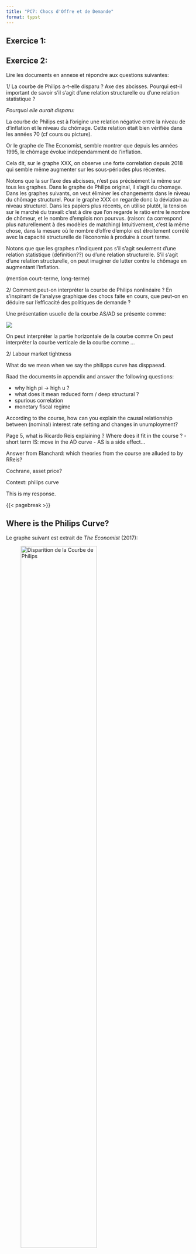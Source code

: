 ```yaml
---
title: "PC7: Chocs d'Offre et de Demande"
format: typst
---
```


## Exercice 1:



## Exercice 2: 


Lire les documents en annexe et répondre aux questions suivantes:

1/ La courbe de Philips a-t-elle disparu ? Axe des abcisses. Pourqui est-il important de savoir s'il s'agit d'une relation structurelle ou d'une relation statistique ?

::: {.content-visible when-profile="correction"}
:::: {.callout-note appearance="simple"}

_Pourquoi elle aurait disparu:_

La courbe de Philips est à l'origine une relation négative entre la niveau de d'inflation et le niveau du chômage. Cette relation était bien vérifiée dans les années 70 (cf cours ou picture).

Or le graphe de The Economist, semble montrer que depuis les années 1995, le chômage  évolue indépendamment de l'inflation. 

Cela dit, sur le graphe XXX, on observe une forte correlation depuis 2018 qui semble même augmenter sur les sous-périodes plus récentes.

Notons que la sur l'axe des abcisses, n'est pas précisément la même sur tous les graphes. Dans le graphe de Philips original, il s'agit du chomage. Dans les graphes suivants, on veut éliminer les changements dans le niveau du chômage structurel. Pour le graphe XXX on regarde donc la déviation au niveau structurel. Dans les papiers plus récents, on utilise plutôt, la tension sur le marché du travail: c'est à dire que l'on regarde le ratio entre le nombre de chômeur, et le nombre d'emplois non pourvus. (raison: ća correspond plus naturellement à des modèles de matching) Intuitivement, c'est la même chose, dans la mesure où le nombre d'offre d'emploi est étroitement corrélé avec la capacité structurelle de l'économie à produire à court terme.

Notons que que les graphes n'indiquent pas s'il s'agit seulement d'une relation statistique (définition??) ou d'une relation structurelle. S'il s'agit d'une relation structurelle, on peut imaginer de lutter contre le chômage en augmentant l'inflation.



(mention court-terme, long-terme)



::::
:::

2/ Comment peut-on interpréter la courbe de Philips nonlinéaire ? En s'inspirant de l'analyse graphique des chocs faite en cours, que peut-on en déduire sur l'efficacité des politiques de demande ?


::: {.content-visible when-profile="correction"}
:::: {.callout-note appearance="simple"}

Une présentation usuelle de la courbe AS/AD se présente comme: 

![](Short term / long term AS AD)

On peut interpréter la partie horizontale de la courbe comme
On peut interpréter la courbe verticale de la courbe comme ...



::::
:::

2/ Labour market tightness



What do we mean when we say the philipps curve has disppaead.


Raad the documents in appendix and answer the following questions:

- why high pi -> high u ?
- what does it mean reduced form / deep structural ?
- spurious correlation
- monetary fiscal regime

According to the course, how can you explain the causal relationship between (nominal) interest rate setting and changes in unumployment?



Page 5, what is Ricardo Reis explaining ? Where does it fit in the course ?
- short term IS: move in the AD curve
- AS is a side effect...

Answer from Blanchard:
which theories from the course are alluded to by RReis?

Cochrane, asset price?

Context: philips curve



::: {.content-visible when-profile="correction"}
:::: {.callout-note appearance="simple"}

This is my response.

::::
:::


{{< pagebreak >}}



## Where is the Philips Curve?

Le graphe suivant est extrait de *The Economist* (2017):

![Disparition de la Courbe de Philips](disparition_pc.png){width=70%}

Les graphes suivants proviennent du papier *Reducing Inflation along a Nonlinear Phillips Curve* par Erin E. Crust, Kevin J. Lansing, et Nicolas Petrosky-Nadeau

![Inflation et Chômage](inflation_without_unemployement.png){width=70%}

![Courbe de Beveridge](beveridge_curve.png){width=70%}

![Courbe Philips Nonlinéaire](nonlinear_philips_curve.png){width=70%}

Its' baaack. The Philips Curve is 

![Courbe Philips Nonlinéaire](no_pc.png){#fig-nopc width=70%}


{{< pagebreak >}}


## Twitter & Short Term Macroeconomics {.appendix}


Le 7 août 2023, Ricardo Reis professor à London School of Economics était interviewé par David Beckworth sur le podcast *Macro Musings* [^macro_musing]. Le transcript de cet interview[^transcript_ai] a provoqué une discussion intéressante sur twitter, impliquant notamment Olivier Blanchard, ancien chef économiste du FMI, maintenant au Peterson institute.

[^transcript_ai]: Le transcript est généré par IA d'où certaines bizarreries de syntaxe...

[^macro_musing]: https://www.mercatus.org/macro-musings/ricardo-reis-macroeconomics-financial-crises-and-recent-inflation-surge


> Ricardo’s View of the Phillips Curve

> Beckworth: Okay, one last question and then I'll let you go, but the Phillips curve, it's a key part of modern macro, and at least in the US, it's come under a lot of criticism because we've had low inflation, low unemployment, all of the predictions of some of the big names that we would have to have this huge amount of unemployment to get to the inflation we've gotten to, it hasn't happened. What is your thoughts on the Phillips curve? And maybe we should begin with, how do you view the Phillips curve? Do you view it as a reduced form relationship or a deep structural one? And then from there I guess it's maybe easier to think about its future.

> Reis: David, let me start by saying that I'm the Phillips professor at the LSE, so I have to defend the Phillips curve.

> Beckworth: Okay.

> Reis: I can never say it's obsolete otherwise I would fall on the floor since my chair would become obsolete. So it's definitely present. But with that account, let me make three observations. The first one is that, the way I understand monetary policy is, whereby tightening monetary policy, a central bank is able to bring inflation down. In the same way that when I go to the doctor with an infection with a bacteria of some kind, antibiotics are the way to kill the bacteria and cure me from that. However, a side effect, and I emphasize, let me say it slowly, a side effect of raising interest rates is that you also cause a recession. You also lead to an increase in unemployment. In the same way that a side effect of taking antibiotics is that they tend to wreak havoc with your gastrointestinal, digestive system.

> Reis: Note that it is not a channel. It's not by taking antibiotics and screwing up my intestines that I therefore kill the bacteria. No, no, it’s a side effect. Likewise, raising interest rates lowers inflation and has a side effect of unemployment, but it may not lower unemployment the same way that you may go through a course of antibiotics and be perfectly fine with your gastrointestinal system. So the fact that unemployment has not gone up, does not in any way discredit the way in which monetary policy works, does not pose a puzzle of any kind, because an increase in unemployment following a tightening of monetary policy is not something that has to happen for inflation to fall. It's something that often happens as a side effect. So I make that point first. Second, the Phillips curve is, I think, still one of the most important concepts for any monetary policymaker precisely because if you were to say that raising interest rates brings down inflation, and you are to ignore the side effects, you would go crazy on raising and lowering interest rates in sharp ways, focusing solely on inflation.

> Reis: It's understanding that side effect, and that side effect is the Phillips curve, that when you raise interest rates, you're going to bring down inflation, but you may also increase unemployment. That side effect is there. That makes central banking hard, monetary policy hard. That leads you to be cautious. That leads you to not destroy economies in your obsession with controlling inflation. So understanding the Phillips curve as a trade-off, as a structural trade-off, as a side effect of what happens after you raise interest rates and lower down inflation, is, I think, essential. And any central bank that told me it does not understand the Phillips curve [inaudible] in the central bank, is one that should resign immediately because it would be a very dangerous central bank in that sense.

> Reis: However, and third answer now here, the Phillips curve, however, and as it is, as indeed it was written by Bill Phillips originally, my predecessor here at the LSE many decades ago, as an empirical relation that says that you have a correlation between inflation and employment, or even as a causal relation, that it's through raising unemployment, they lower inflation, is a deeply flawed empirical as well as theoretical claim, precisely because it is a side effect. And when that happens sometimes, but not always, precisely because it's not the causal mechanism, it very often happens that you have inflation going up and down with unemployment not going up and down in that way. That is why when you look at a correlation between inflation and employment, you end up with relatively low values.

> Reis: It is also why when Bill Phillips did those correlations, under some circumstances, having to do with monetary-fiscal regimes, he found very nice Phillips curves, but under other circumstances you wouldn't find them. Just like, David, under some circumstances, antibiotics mess up your stomach and some others, it doesn't. So that Phillips curve is seen as an ironclad law of what happens when employment and inflation moves, seen as a causal part of the mechanism when inflation goes down. That, indeed, is, I think, something that does not receive a lot of support in theory or in the data. But the Phillips curve has a very important trade off as what you can do, is why you have to be careful in controlling inflation, that is absolutely essential for any central bank.

> Beckworth: Well, let me tell you how I think about it, and correct my understanding here. I view it more as a reduced form relationship. It's reflecting some other third variable, which is aggregate demand, which is being shaped by monetary policy. So aggregate demand can affect inflation, it can affect unemployment, and so policy is moving aggregate demand towards some goal and maybe it affects unemployment, maybe it affects inflation. Is that too simple of an understanding?

> Reis: That's a perfectly acceptable complementary view to the ones I was saying. It goes back a little bit to my, as a side effect, meaning you want to be monitoring employment to understand this correlation exists, because it is reflecting something going on in your body, right? You're trying to diagnose the body of the patient. You're trying to kill the bacteria. You know that when you do the antibiotics, it's going to have an effect on a bunch of other things, and you want to be monitoring them, and focusing on your digestion is a very useful one, sometimes even if you're really as triggering is whether the antibiotics are creating problems in other parts of the body, absolutely.


![](rreis_response.png){width=70%}

![](rreis_explanation.png){width=70%}

![](blanchard_response_2.png){width=70%}

![](blanchard_response_3.png){width=70%}



Why is the Phlips curve not supported by the data ?